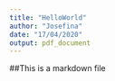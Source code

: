 ```yaml
---
title: "HelloWorld"
author: "Josefina"
date: "17/04/2020"
output: pdf_document
---
```



##This is a markdown file


